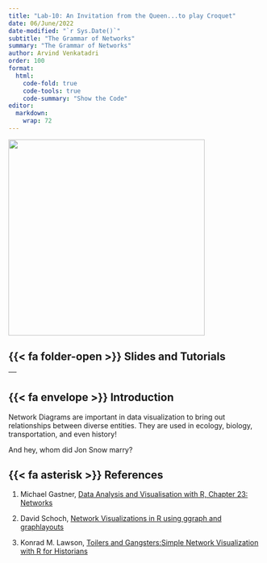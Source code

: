 ```yaml
---
title: "Lab-10: An Invitation from the Queen...to play Croquet"
date: 06/June/2022
date-modified: "`r Sys.Date()`"
subtitle: "The Grammar of Networks"
summary: "The Grammar of Networks"
author: Arvind Venkatadri
order: 100
format: 
  html: 
    code-fold: true
    code-tools: true
    code-summary: "Show the Code"
editor: 
  markdown: 
    wrap: 72
---
```


![](featured.jpg){fig-align="center" width="389"}

## {{< fa folder-open >}} Slides and Tutorials

| <a href="/content/labs/r-labs/networks/index.qmd"> <i class="fa-solid fa-code fa-2xl"></i></a> |
|-------------------------------------------------------------|

## {{< fa envelope >}} Introduction

Network Diagrams are important in data visualization to bring out
relationships between diverse entities. They are used in ecology,
biology, transportation, and even history!

And hey, whom did Jon Snow marry?

## {{< fa asterisk >}} References

1.  Michael Gastner, [Data Analysis and Visualisation with R, Chapter
    23:
    Networks](https://michaelgastner.com/DAVisR2021/chap-networks.html)

2.  David Schoch, [Network Visualizations in R using ggraph and
    graphlayouts](http://mr.schochastics.net/netVizR.html)

3.  Konrad M. Lawson, [Toilers and Gangsters:Simple Network
    Visualization with R for
    Historians](https://kmlawson.github.io/dh-tutorials/network.html)
